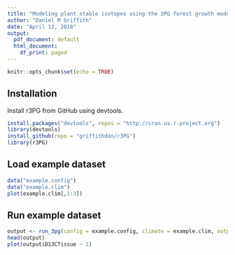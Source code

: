 ```yaml
---
title: "Modeling plant stable isotopes using the 3PG forest growth model in R"
author: "Daniel M Griffith"
date: "April 12, 2018"
output:
  pdf_document: default
  html_document:
    df_print: paged
---
```


```r
knitr::opts_chunk$set(echo = TRUE)
```

## Installation

Install r3PG from GitHub using devtools.

```r
install.packages("devtools", repos = "http://cran.us.r-project.org")
library(devtools)
install_github(repo = "griffithdan/r3PG")
library(r3PG)
```

## Load example dataset

```r
data("example.config")
data("example.clim")
plot(example.clim[,1:3])
```

## Run example dataset

```r
output <- run_3pg(config = example.config, climate = example.clim, output = "test.txt")
head(output)
plot(output$D13CTissue ~ 1)
```

